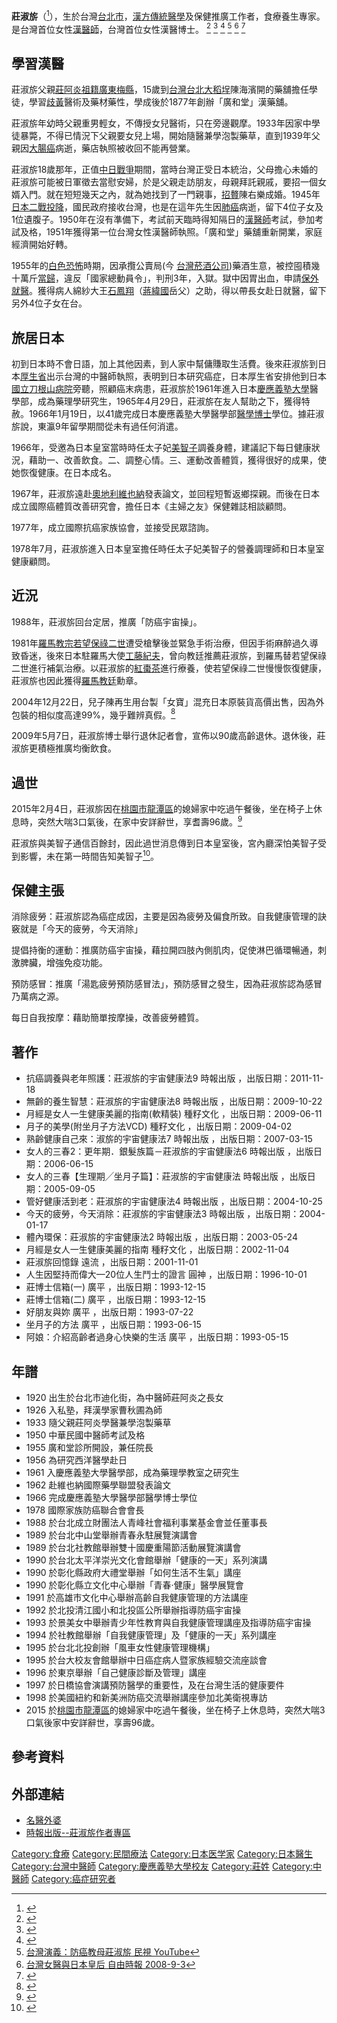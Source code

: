 {{Infobox_Person
| name = 莊淑旂
|image=
|box_width=
|occupation= 食療養生專家
| period = 1951年 - 2015年
|birth_name=
| english_names = Chuang, Shu Chi
| Sex = 女
|birth_date= {{birth date|df=yes|1920|11|26}}
|birth_place={{TWN-JPN}}[[台北州|台北州]][[臺北市_(州轄市)|台北市]]
|death_date={{death date and age|df=yes|2015|2|4|1920|11|26}}
|death_place={{TWN}}[[桃園市|桃園市]][[龍潭區_(台灣)|龍潭區]]
| nationality ={{ROC}}
| residence =
| party =
| religion =
| spouse = 陳右樂（1938年－1945年 [[肺癌|肺癌]]病逝）
| relatives =莊阿炎(父親)<br />莊添慶(弟)<br />莊益善(弟)<br />莊安繡(長女)<br />莊壽美(二女)<br />莊靜芬（三女 日本國立[[新潟大學|新潟大學]]醫學部，現任風車生活女性健康管理機構 負責人）<br /> 莊國治(四子)<br />陳再生(么子) <br />章惠如(外孫女 廣和坐月子生技公司董事長) <br />莊美如(外孫女 廣和愛月姊(股)公司暨莊廣和堂生技食品國際有限公司 創辦人)<br />郭庭蓁(外孫女 風車生活女性健康管理機構 總經理)<br />郭沄蓁(外孫女 風車生活女性健康管理機構 副總經理)
|education=
*日本[[慶應義塾大學|慶應義塾大學]]醫學部醫學博士 1966年
| past =
*漢醫師考試及格 1950年
*廣和堂診所院長 1955年
*國際家族防癌聯合會會長 1978年
*青峰社會福利事業基金會 1988年
| work =
|awards=
}}

'''莊淑旂'''（{{bd|1920年|11月26日|2015年|2月4日}}<ref>{{cite news | title = 莊淑旂辭世 享壽95歲 | url = http://news.ltn.com.tw/news/life/paper/854382 | author = 黃以敬 | publisher = [[自由時報|自由時報]] | date = 2015-02-09 | accessdate = 2015-02-09 | language = zh-tw | archive-date = 2015-02-09 | archive-url = https://web.archive.org/web/20150209053418/http://news.ltn.com.tw/news/life/paper/854382 | dead-url = no }}</ref>），生於台灣[[台北市|台北市]]，[[漢方傳統醫學|漢方傳統醫學]]及保健推廣工作者，食療養生專家。是台灣首位女性[[漢醫師|漢醫師]]，台灣首位女性漢醫博士。
<ref>{{Cite web |url=http://hospital.kingnet.com.tw/essay/essay.html?pid=2750 |title=百年漢藥老店介紹～迪化街廣和藥行 KingNet 國家網路醫院編輯部 |accessdate=2010-10-14 |archive-date=2015-02-09 |archive-url=https://web.archive.org/web/20150209150310/http://hospital.kingnet.com.tw/essay/essay.html?pid=2750 |dead-url=no }}</ref>
<ref>{{Cite web |url=http://www.youmeta.org/viewtopic.php?t=70 |title=杏林專訪 - 莊淑旂博士 中外新聞電子報 |accessdate=2010-10-11 |archive-date=2011-06-30 |archive-url=https://web.archive.org/web/20110630141859/http://www.youmeta.org/viewtopic.php?t=70 |dead-url=no }}</ref>
<ref>{{Cite web |url=http://news.ftv.com.tw/newsprog/taiwan/promo.aspx?id=98 |title=台灣演義：防癌教母莊淑旂 民視 播出日期：2009/6/7 |access-date=2011-05-09 |archive-url=https://web.archive.org/web/20101224201240/http://news.ftv.com.tw/newsprog/taiwan/promo.aspx?id=98 |archive-date=2010-12-24 |dead-url=yes }}</ref>
<ref>[http://www.youtube.com/results?search_query=%E9%98%B2%E7%99%8C%E6%95%99%E6%AF%8D%E8%8E%8A%E6%B7%91%E6%97%82 台灣演義：防癌教母莊淑旂 民視 YouTube]</ref>
<ref>[http://www.libertytimes.com.tw/2008/new/sep/3/today-article6.htm 台灣女醫與日本皇后 自由時報 2008-9-3]</ref>
<ref>{{Cite web |url=http://www.libertytimes.com.tw/2009/new/may/8/today-health2.htm |title=莊淑旂博士宣布退休 自由時報 2009-5-8 |accessdate=2010-10-14 |archive-date=2009-12-25 |archive-url=https://web.archive.org/web/20091225055955/http://www.libertytimes.com.tw/2009/new/may/8/today-health2.htm |dead-url=no }}</ref>

==學習漢醫==
莊淑旂父親[[莊阿炎|莊阿炎]][[祖籍|祖籍]][[廣東|廣東]][[梅縣|梅縣]]，15歲到[[台灣|台灣]][[台北|台北]][[大稻埕|大稻埕]]陳海濱開的藥舖擔任學徒，學習[[歧黃|歧黃]]醫術及藥材藥性，學成後於1877年創辦「廣和堂」漢藥舖。

莊淑旂年幼時父親重男輕女，不傳授女兒醫術，只在旁邊觀摩。1933年因家中學徒暴斃，不得已情況下父親要女兒上場，開始隨醫兼學泡製藥草，直到1939年父親因[[大腸癌|大腸癌]]病逝，藥店執照被收回不能再營業。

莊淑旂18歲那年，正值[[中国抗日战争|中日戰爭]]期間，當時台灣正受日本統治，父母擔心未婚的莊淑旂可能被日軍徵去當慰安婦，於是父親走訪朋友，母親拜託親戚，要招一個女婿入門。就在短短幾天之內，就為她找到了一門親事，[[招贅|招贅]]陳右樂成婚。1945年[[日本二戰投降|日本二戰投降]]，國民政府接收台灣，也是在這年先生因[[肺癌|肺癌]]病逝，留下4位子女及1位遺腹子。1950年在沒有準備下，考試前天臨時得知隔日的[[漢醫師|漢醫師]]考試，參加考試及格，1951年獲得第一位台灣女性漢醫師執照。「廣和堂」藥舖重新開業，家庭經濟開始好轉。

1955年的[[白色恐怖|白色恐怖]]時期，因承攬公賣局(今 [[台灣菸酒公司|台灣菸酒公司]])藥酒生意，被控囤積幾十萬斤[[當歸|當歸]]，違反「國家總動員令」，判刑3年，入獄。獄中因胃出血，申請[[保外就醫|保外就醫]]。獲得病人綿紗大王[[石鳳翔|石鳳翔]]（[[蔣緯國|蔣緯國]]岳父）之助，得以帶長女赴日就醫，留下另外4位子女在台。

==旅居日本==
初到日本時不會日語，加上其他因素，到人家中幫傭賺取生活費。後來莊淑旂到日本[[厚生省|厚生省]]出示台灣的中醫師執照，表明到日本研究癌症，日本厚生省安排他到日本[[國立刀根山病院|國立刀根山病院]]旁聽，照顧癌末病患，莊淑旂於1961年進入日本[[慶應義塾大學|慶應義塾大學]]醫學部，成為藥理學研究生，1965年4月29日，莊淑旂在友人幫助之下，獲得特赦。1966年1月19日，以41歲完成日本慶應義塾大學醫學部[[醫學博士|醫學博士]]學位。據莊淑旂說，東瀛9年留學期間從未有過任何消遣。

1966年，受邀為日本皇室當時時任太子妃[[美智子_(上皇后)|美智子]]調養身體，建議記下每日健康狀況，藉助一、改善飲食。二、調整心情。三、運動改善體質，獲得很好的成果，使她恢復健康。在日本成名。

1967年，莊淑旂遠赴[[奧地利|奧地利]][[維也納|維也納]]發表論文，並回程短暫返鄉探親。而後在日本成立國際癌體質改善研究會，擔任日本《主婦之友》保健雜誌相談顧問。

1977年，成立國際抗癌家族協會，並接受民眾諮詢。

1978年7月，莊淑旂進入日本皇室擔任時任太子妃美智子的營養調理師和日本皇室健康顧問。

==近況==
1988年，莊淑旂回台定居，推廣「防癌宇宙操」。

1981年[[羅馬教宗|羅馬教宗]][[若望保祿二世|若望保祿二世]]遭受槍擊後並緊急手術治療，但因手術麻醉過久導致昏迷，後來日本駐羅馬大使[[工藤紀夫|工藤紀夫]]，曾向教廷推薦莊淑旂，到羅馬替若望保祿二世進行補氣治療。以莊淑旂的[[紅棗茶|紅棗茶]]進行療養，使若望保祿二世慢慢恢復健康，莊淑旂也因此獲得[[羅馬教廷|羅馬教廷]]勳章。

2004年12月22日，兒子陳再生用台製「女寶」混充日本原裝貨高價出售，因為外包裝的相似度高達99%，幾乎難辨真假。<ref>{{Cite news|url=http://news.tvbs.com.tw/other/462778|title=台製混充日本貨　莊淑旂兒子遭檢舉│TVBS新聞網|last=TVBS|first=|date=|work=|newspaper=TVBS|accessdate=2017-03-03|archive-date=2017-03-03|archive-url=https://web.archive.org/web/20170303205617/http://news.tvbs.com.tw/other/462778|dead-url=no}}</ref>

2009年5月7日，莊淑旂博士舉行退休記者會，宣佈以90歲高齡退休。退休後，莊淑旂更積極推廣均衡飲食。

==過世==
2015年2月4日，莊淑旂因在[[桃園市|桃園市]][[龍潭區_(桃園市)|龍潭區]]的媳婦家中吃過午餐後，坐在椅子上休息時，突然大喘3口氣後，在家中安詳辭世，享耆壽96歲。<ref>{{Cite web |url=http://www.chinatimes.com/realtimenews/20150208002821-260405 |title=台灣首位女中醫 「防癌教母」莊淑旂辭世 中時電子報 2015-02-08 |accessdate=2015-02-16 |archive-date=2015-02-16 |archive-url=https://web.archive.org/web/20150216100121/http://www.chinatimes.com/realtimenews/20150208002821-260405 |dead-url=no }}</ref>

莊淑旂與美智子通信百餘封，因此過世消息傳到日本皇室後，宮內廳深怕美智子受到影響，未在第一時間告知美智子<ref name="蘋果">{{Cite news|url=http://www.appledaily.com.tw/realtimenews/article/new/20160522/868051/|title=日美智子皇后的台灣恩人助她度過3次危機|author=|language=zh-tw|publisher=《蘋果日報》|date=2016-05-22|accessdate=2016-05-22|archive-date=2016-05-25|archive-url=https://web.archive.org/web/20160525171300/http://www.appledaily.com.tw/realtimenews/article/new/20160522/868051|dead-url=no}}</ref>。

==保健主張==
消除疲勞：莊淑旂認為癌症成因，主要是因為疲勞及偏食所致。自我健康管理的訣竅就是「今天的疲勞，今天消除」

提倡持衡的運動：推廣防癌宇宙操，藉拉開四肢內側肌肉，促使淋巴循環暢通，刺激脾臟，增強免疫功能。

預防感冒：推廣「湯匙疲勞預防感冒法」，預防感冒之發生，因為莊淑旂認為感冒乃萬病之源。

每日自我按摩：藉助簡單按摩操，改善疲勞體質。

==著作==
*抗癌調養與老年照護：莊淑旂的宇宙健康法9 時報出版 ，出版日期：2011-11-18
*無齡的養生智慧：莊淑旂的宇宙健康法8 時報出版 ，出版日期：2009-10-22
*月經是女人一生健康美麗的指南(軟精裝) 種籽文化 ，出版日期：2009-06-11
*月子的美學(附坐月子方法VCD) 種籽文化 ，出版日期：2009-04-02
*熟齡健康自己來：淑旂的宇宙健康法7 時報出版 ，出版日期：2007-03-15
*女人的三春2：更年期．銀髮族篇－莊淑旂的宇宙健康法6 時報出版 ，出版日期：2006-06-15
*女人的三春【生理期╱坐月子篇】：莊淑旂的宇宙健康法 時報出版 ，出版日期：2005-09-05
*管好健康活到老：莊淑旂的宇宙健康法4 時報出版 ，出版日期：2004-10-25
*今天的疲勞，今天消除：莊淑旂的宇宙健康法3 時報出版 ，出版日期：2004-01-17
*體內環保：莊淑旂的宇宙健康法2 時報出版 ，出版日期：2003-05-24
*月經是女人一生健康美麗的指南 種籽文化 ，出版日期：2002-11-04
*莊淑旂回憶錄 遠流 ，出版日期：2001-11-01
*人生因堅持而偉大—20位人生鬥士的證言 圓神 ，出版日期：1996-10-01
*莊博士信箱(一) 廣平 ，出版日期：1993-12-15
*莊博士信箱(二)  廣平 ，出版日期：1993-12-15
*好朋友與妳 廣平 ，出版日期：1993-07-22
*坐月子的方法 廣平 ，出版日期：1993-06-15
*阿娘：介紹高齡者過身心快樂的生活 廣平 ，出版日期：1993-05-15

==年譜==
*1920	出生於台北市迪化街，為中醫師莊阿炎之長女
*1926	入私塾，拜漢學家曹秋圃為師
*1933	隨父親莊阿炎學醫兼學泡製藥草
*1950	中華民國中醫師考試及格
*1955	廣和堂診所開設，兼任院長
*1956	為研究西洋醫學赴日
*1961	入慶應義塾大學醫學部，成為藥理學教室之研究生
*1962	赴維也納國際藥學聯盟發表論文
*1966	完成慶應義塾大學醫學部醫學博士學位
*1978	國際家族防癌聯合會會長
*1988	於台北成立財團法人青峰社會福利事業基金會並任董事長
*1989	於台北中山堂舉辦青春永駐展覽演講會
*1989	於台北社教館舉辦雙十國慶重陽節活動展覽演講會
*1990	於台北太平洋崇光文化會館舉辦「健康的一天」系列演講
*1990	於彰化縣政府大禮堂舉辦「如何生活不生氣」講座
*1990	於彰化縣立文化中心舉辦「青春·健康」醫學展覽會
*1991	於高雄市文化中心舉辦高齡自我健康管理的方法講座
*1992	於北投清江國小和北投區公所舉辦指導防癌宇宙操
*1993	於景美女中舉辦青少年性教育與自我健康管理講座及指導防癌宇宙操
*1994	於社教館舉辦「自我健康管理」及「健康的一天」系列講座
*1995	於台北北投創辦「風車女性健康管理機構」
*1995	於台大校友會館舉辦中日癌症病人暨家族經驗交流座談會
*1996	於東京舉辦「自己健康診斷及管理」講座
*1997	於日橋協會演講預防醫學的重要性，及在台灣生活的健康要件
*1998	於美國紐約和新美洲防癌交流舉辦講座參加北美衛視專訪
*2015   於[[桃園市|桃園市]][[龍潭區_(桃園市)|龍潭區]]的媳婦家中吃過午餐後，坐在椅子上休息時，突然大喘3口氣後家中安詳辭世，享壽96歲。

==參考資料==
{{reflist|2}}

==外部連結==
*[http://www.youmeta.org/ 名醫外婆] {{Wayback|url=http://www.youmeta.org/ |date=20101216041057 }}
*[http://www.readingtimes.com.tw/ReadingTimes/site/579/default.aspx 時報出版--莊淑旂作者專區]
{{authority control}}
[[Category:食療|Category:食療]]
[[Category:民間療法|Category:民間療法]]
[[Category:日本医学家|Category:日本医学家]]
[[Category:日本醫生|Category:日本醫生]]
[[Category:台灣中醫師|Category:台灣中醫師]]
[[Category:慶應義塾大學校友|Category:慶應義塾大學校友]]
[[Category:莊姓|Category:莊姓]]
[[Category:中醫師|Category:中醫師]]
[[Category:癌症研究者|Category:癌症研究者]]